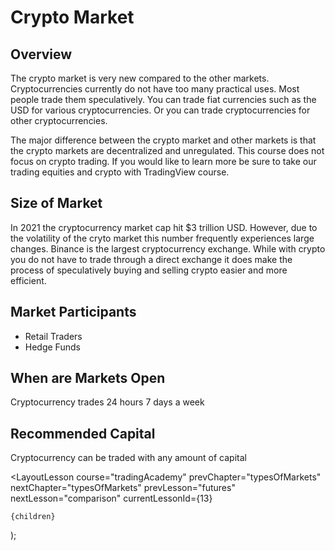 
# Crypto Market

## Overview

The crypto market is very new compared to the other markets. Cryptocurrencies currently do not have too many practical uses. Most people trade them speculatively. You can trade fiat currencies such as the USD for various cryptocurrencies. Or you can trade cryptocurrencies for other cryptocurrencies.

The major difference between the crypto market and other markets is that the crypto markets are decentralized and unregulated. This course does not focus on crypto trading. If you would like to learn more be sure to take our trading equities and crypto with TradingView course.

## Size of Market

In 2021 the cryptocurrency market cap hit $3 trillion USD. However, due to the volatility of the cryto market this number frequently experiences large changes. Binance is the largest cryptocurrency exchange. While with crypto you do not have to trade through a direct exchange it does make the process of speculatively buying and selling crypto easier and more efficient.

## Market Participants

- Retail Traders
- Hedge Funds

## When are Markets Open

Cryptocurrency trades 24 hours 7 days a week

## Recommended Capital

Cryptocurrency can be traded with any amount of capital

  <LayoutLesson
    course="tradingAcademy"
    prevChapter="typesOfMarkets"
    nextChapter="typesOfMarkets"
    prevLesson="futures"
    nextLesson="comparison"
    currentLessonId={13}
  >
    {children}
  </LayoutLesson>
);
